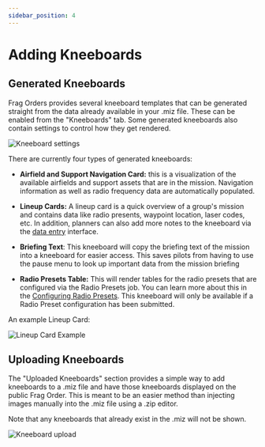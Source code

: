 ```yaml
---
sidebar_position: 4
---
```


# Adding Kneeboards

## Generated Kneeboards

Frag Orders provides several kneeboard templates that can be generated straight from the data already available in your .miz file. These can be enabled from the "Kneeboards" tab. Some generated kneeboards also contain settings to control how they get rendered.

![Kneeboard settings](../static/img/kneeboard-2.png)

There are currently four types of generated kneeboards:

* <b>Airfield and Support Navigation Card:</b> this is a visualization of the available airfields and support assets that are in the mission. Navigation information as well as radio frequency data are automatically populated.

* <b>Lineup Cards:</b> A lineup card is a quick overview of a group's mission and contains data like radio presents, waypoint location, laser codes, etc. In addition, planners can also add more notes to the kneeboard via the [data entry](./7-planning-a-flight.md#adding-notes) interface.

* <b>Briefing Text</b>: This kneeboard will copy the briefing text of the mission into a kneeboard for easier access. This saves pilots from having to use the pause menu to look up important data from the mission briefing

* <b>Radio Presets Table:</b> This will render tables for the radio presets that are configured via the Radio Presets job. You can learn more about this in the [Configuring Radio Presets](./5-configuring-radios.md). This kneeboard will only be available if a Radio Preset configuration has been submitted.

An example Lineup Card:

![Lineup Card Example](../static/img/kneeboard-4.png)

## Uploading Kneeboards

The "Uploaded Kneeboards" section provides a simple way to add kneeboards to a .miz file and have those kneeboards displayed on the public Frag Order. This is meant to be an easier method than injecting images manually into the .miz file using a .zip editor.

Note that any kneeboards that already exist in the .miz will not be shown.

![Kneeboard upload](../static/img/kneeboard-3.png)